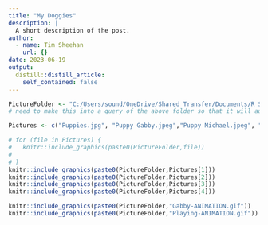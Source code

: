 ```yaml
---
title: "My Doggies"
description: |
  A short description of the post.
author:
  - name: Tim Sheehan
    url: {}
date: 2023-06-19
output:
  distill::distill_article:
    self_contained: false
---
```



```r

PictureFolder <- "C:/Users/sound/OneDrive/Shared Transfer/Documents/R Script/TimSheehanDataPro/TimSheehanDataPro/_posts/my-doggies/Pictures/"
# need to make this into a query of the above folder so that it will automatically add pictures

Pictures <- c("Puppies.jpg", "Puppy Gabby.jpeg","Puppy Michael.jpeg", "Gabby going in.jpg")

# for (file in Pictures) {
#   knitr::include_graphics(paste0(PictureFolder,file))
#   
# }
knitr::include_graphics(paste0(PictureFolder,Pictures[1]))
knitr::include_graphics(paste0(PictureFolder,Pictures[2]))
knitr::include_graphics(paste0(PictureFolder,Pictures[3]))
knitr::include_graphics(paste0(PictureFolder,Pictures[4]))


```

```r




knitr::include_graphics(paste0(PictureFolder,"Gabby-ANIMATION.gif"))
knitr::include_graphics(paste0(PictureFolder,"Playing-ANIMATION.gif"))

```




